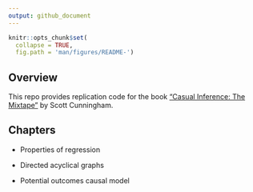 ```yaml
---
output: github_document
---
```


<!-- README.md is generated from README.Rmd. Please edit that file -->

```r
knitr::opts_chunk$set(
  collapse = TRUE,
  fig.path = 'man/figures/README-')
```

## Overview

This repo provides replication code for the book ["Casual Inference: The 
Mixtape"](http://scunning.com/cunningham_mixtape.pdf) by Scott Cunningham.

## Chapters

- Properties of regression

- Directed acyclical graphs

- Potential outcomes causal model
